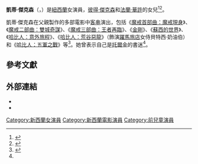 {{noteTA
| G1 = Movie
| G2 = Show
| G3 = LR|zh-cn:杰克逊;zh-hk:積遜;zh-tw:傑克森;|zh-hans:弗兰; zh-hant:法蘭;|zh-hans:威尔士; zh-hant:華許;
}}
{{藝人
| 姓名 = 凱蒂·傑克森
| 類型 = 女演員
| 出生日期 = {{birth year and age|1996}}
| 出生地點 = 
| 國籍 = {{紐西蘭}}
| 父母 = [[彼得·傑克森|彼得·傑克森]]<br>[[法蘭·華許|法蘭·華許]]
| IMDb = 1116175
}}
'''凱蒂·傑克森'''（{{lang-en|Katie Jackson}}，{{bd|1996年|}}）是[[紐西蘭|紐西蘭]]女演員，[[彼得·傑克森|彼得·傑克森]]和[[法蘭·華許|法蘭·華許]]的女兒<ref name=":0">{{Cite web|title=Jackson's girl a red carpet stunner|url=https://www.stuff.co.nz/dominion-post/news/8011209/Jacksons-girl-a-red-carpet-stunner|accessdate=2021-02-03|date=2012-11-28|work=Stuff|language=en|archive-date=2013-01-02|archive-url=https://web.archive.org/web/20130102010353/http://www.stuff.co.nz/dominion-post/news/8011209/Jacksons-girl-a-red-carpet-stunner}}</ref><ref>{{Cite web|title=Ed Sheeran hangs out with Peter Jackson's daughter|url=https://www.stuff.co.nz/entertainment/celebrities/80090550/ed-sheeran-hangs-out-with-peter-jacksons-daughter|accessdate=2021-02-03|date=2016-05-17|work=Stuff|language=en|archive-date=2021-02-06|archive-url=https://web.archive.org/web/20210206231047/https://www.stuff.co.nz/entertainment/celebrities/80090550/ed-sheeran-hangs-out-with-peter-jacksons-daughter}}</ref>。

凱蒂·傑克森在父親製作的多部電影中[[客串|客串]]演出，包括《[[魔戒首部曲：魔戒現身|魔戒首部曲：魔戒現身]]》、《[[魔戒二部曲：雙城奇謀|魔戒二部曲：雙城奇謀]]》、《[[魔戒三部曲：王者再臨|魔戒三部曲：王者再臨]]》、《[[金剛_(2005年電影)|金剛]]》、《[[蘇西的世界_(電影)|蘇西的世界]]》、《[[哈比人：意外旅程|哈比人：意外旅程]]》、《[[哈比人：荒谷惡龍|哈比人：荒谷惡龍]]》（飾演[[躍馬旅店|躍馬旅店]]女侍貝特西·奶油伯）和《[[哈比人：五軍之戰|哈比人：五軍之戰]]》等<ref>{{IMDb name|nm1116175}}</ref>。她曾表示自己是[[托爾金|托爾金]]的書迷<ref name=":0" />。

== 參考文獻 ==
<references />

== 外部連結 ==

* {{IMDb name|nm1116175}}
* {{AllMovie name|761282}}

{{DEFAULTSORT:Jackson, Katie}}
[[Category:新西蘭女演員|Category:新西蘭女演員]]
[[Category:新西蘭電影演員|Category:新西蘭電影演員]]
[[Category:前兒童演員|Category:前兒童演員]]

{{紐西蘭人小作品}}